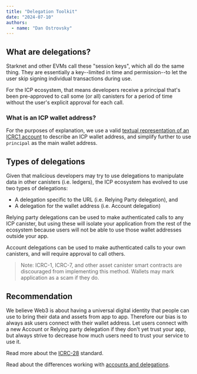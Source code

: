 ```yaml
---
title: "Delegation Toolkit"
date: "2024-07-10"
authors:
  - name: "Dan Ostrovsky"
---
```


## What are delegations?

Starknet and other EVMs call these "session keys", which all do the same thing. They are essentially a key--limited in time
and permission--to let the user skip signing individual transactions during use.

For the ICP ecosystem, that means developers receive a principal that's been pre-approved to call some (or all)
canisters for a period of time without the user's explicit approval for each call.

### What is an ICP wallet address?

For the purposes of explanation, we use a valid [textual representation of an ICRC1 account](https://internetcomputer.org/docs/current/references/icrc1-standard#textual-encoding-of-accounts)
to describe an ICP wallet address, and simplify further to use `principal` as the main wallet address.

## Types of delegations

Given that malicious developers may try to use delegations to manipulate data in other canisters (i.e. ledgers), the ICP
ecosystem has evolved to use two types of delegations:
- A delegation specific to the URL (i.e. Relying Party delegation), and
- A delegation for the wallet address (i.e. Account delegation)

Relying party delegations can be used to make authenticated calls to any ICP canister, but using these will isolate your application
from the rest of the ecosystem because users will not be able to use those wallet addresses outside your app.

Account delegations can be used to make authenticated calls to your own canisters, and will require approval to call others.

> Note: ICRC-1, ICRC-7, and other asset canister smart contracts are discouraged from implementing
> this method. Wallets may mark application as a scam if they do.

## Recommendation

We believe Web3 is about having a universal digital identity that people can use to bring their data and assets from app to app.
Therefore our bias is to always ask users connect with their wallet address. Let users connect with a new Account or Relying
party delegation if they don't yet trust your app, but always strive to decrease how much users need to trust your service to use it.

Read more about the
[ICRC-28](https://github.com/dfinity/wg-identity-authentication/blob/main/topics/icrc_28_trusted_origins.md)
standard.

Read about the differences working with [accounts and delegations](/miscellaneous/auth-options).
